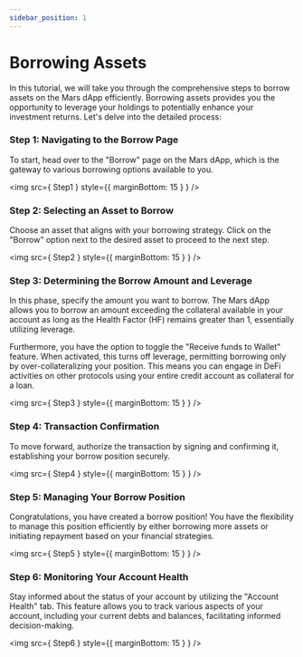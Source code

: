 ```yaml
---
sidebar_position: 1
---
```



# Borrowing Assets

In this tutorial, we will take you through the comprehensive steps to borrow assets on the Mars dApp efficiently. Borrowing assets provides you the opportunity to leverage your holdings to potentially enhance your investment returns. Let's delve into the detailed process:

### Step 1: Navigating to the Borrow Page

To start, head over to the "Borrow" page on the Mars dApp, which is the gateway to various borrowing options available to you.

<img src={ Step1 } style={{ marginBottom: 15 } } />

### Step 2: Selecting an Asset to Borrow 

Choose an asset that aligns with your borrowing strategy. Click on the "Borrow" option next to the desired asset to proceed to the next step.

<img src={ Step2 } style={{ marginBottom: 15 } } />

### Step 3: Determining the Borrow Amount and Leverage

In this phase, specify the amount you want to borrow. The Mars dApp allows you to borrow an amount exceeding the collateral available in your account as long as the Health Factor (HF) remains greater than 1, essentially utilizing leverage.

Furthermore, you have the option to toggle the "Receive funds to Wallet" feature. When activated, this turns off leverage, permitting borrowing only by over-collateralizing your position. This means you can engage in DeFi activities on other protocols using your entire credit account as collateral for a loan. 

<img src={ Step3 } style={{ marginBottom: 15 } } />

### Step 4: Transaction Confirmation

To move forward, authorize the transaction by signing and confirming it, establishing your borrow position securely.

<img src={ Step4 } style={{ marginBottom: 15 } } />

### Step 5: Managing Your Borrow Position

Congratulations, you have created a borrow position! You have the flexibility to manage this position efficiently by either borrowing more assets or initiating repayment based on your financial strategies.

<img src={ Step5 } style={{ marginBottom: 15 } } />

### Step 6: Monitoring Your Account Health

Stay informed about the status of your account by utilizing the "Account Health" tab. This feature allows you to track various aspects of your account, including your current debts and balances, facilitating informed decision-making.

<img src={ Step6 } style={{ marginBottom: 15 } } />
